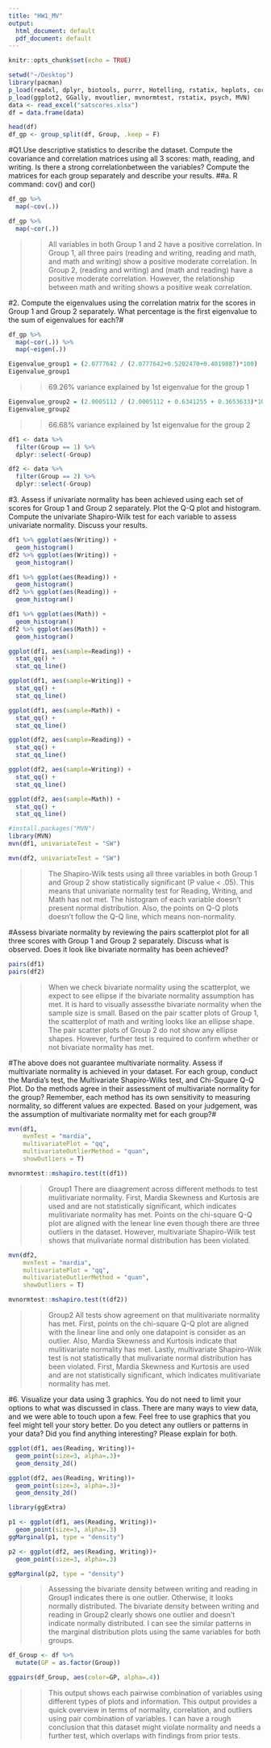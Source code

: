 ```yaml
---
title: "HW1_MV"
output:
  html_document: default
  pdf_document: default
---
```


```r
knitr::opts_chunk$set(echo = TRUE)
```

```r
setwd("~/Desktop")
library(pacman)
p_load(readxl, dplyr, biotools, purrr, Hotelling, rstatix, heplots, corrr)
p_load(ggplot2, GGally, mvoutlier, mvnormtest, rstatix, psych, MVN)
data <- read_excel("satscores.xlsx")
df = data.frame(data)
```
```r
head(df)
df_gp <- group_split(df, Group, .keep = F)
```
#Q1.Use descriptive statistics to describe the dataset. Compute the covariance and correlation matrices using all 3 scores: math, reading, and writing. Is there a strong correlationbetween the variables? Compute the matrices for each group separately and describe your results.
##a. R command: cov() and cor()

```r
df_gp %>% 
  map(~cov(.))
```
```r
df_gp %>% 
  map(~cor(.))
```
>>All variables in both Group 1 and 2 have a positive correlation.
In Group 1, all three pairs (reading and writing, reading and math, and math and writing) show a positive moderate  correlation.
In Group 2, (reading and writing) and (math and reading) have a positive moderate correlation. However, the relationship between math and writing shows a positive weak correlation.

#2. Compute the eigenvalues using the correlation matrix for the scores in Group 1 and Group 2 separately. What percentage is the first eigenvalue to the sum of eigenvalues for each?#

```r
df_gp %>% 
  map(~cor(.)) %>%
  map(~eigen(.))
```
```r
Eigenvalue_group1 = (2.0777642 / (2.0777642+0.5202470+0.4019887)*100)
Eigenvalue_group1
```
>>69.26% variance explained by 1st eigenvalue for the group 1

```r
Eigenvalue_group2 = (2.0005112 / (2.0005112 + 0.6341255 + 0.3653633)*100)
Eigenvalue_group2
```
>>66.68% variance explained by 1st eigenvalue for the group 2

```r
df1 <- data %>% 
  filter(Group == 1) %>%
  dplyr::select(-Group)

df2 <- data %>% 
  filter(Group == 2) %>% 
  dplyr::select(-Group)

```

#3. Assess if univariate normality has been achieved using each set of scores for Group 1 and Group 2 separately. Plot the Q-Q plot and histogram. Compute the univariate Shapiro-Wilk test for each variable to assess univariate normality. Discuss your results.

```r
df1 %>% ggplot(aes(Writing)) +
  geom_histogram() 
df2 %>% ggplot(aes(Writing)) +
  geom_histogram()
```


```r
df1 %>% ggplot(aes(Reading)) +
  geom_histogram() 
df2 %>% ggplot(aes(Reading)) +
  geom_histogram()
```


```r
df1 %>% ggplot(aes(Math)) +
  geom_histogram() 
df2 %>% ggplot(aes(Math)) +
  geom_histogram()
```
```r
ggplot(df1, aes(sample=Reading)) + 
  stat_qq() +
  stat_qq_line() 
```
```r
ggplot(df1, aes(sample=Writing)) + 
  stat_qq() +
  stat_qq_line() 
```
```r
ggplot(df1, aes(sample=Math)) + 
  stat_qq() +
  stat_qq_line() 
```
```r
ggplot(df2, aes(sample=Reading)) + 
  stat_qq() +
  stat_qq_line() 
```
```r
ggplot(df2, aes(sample=Writing)) + 
  stat_qq() +
  stat_qq_line() 
```
```r
ggplot(df2, aes(sample=Math)) + 
  stat_qq() +
  stat_qq_line()
```
  
  
```r
#install.packages("MVN")
library(MVN)
mvn(df1, univariateTest = "SW")
```
```r
mvn(df2, univariateTest = "SW")
```

>>The Shapiro-Wilk tests using all three variables in both Group 1 and Group 2 show statistically significant (P value < .05). This means that univariate normality test for Reading, Writing, and Math has not met. The histogram of each variable doesn't present normal distribution. Also, the points on Q-Q plots doesn't follow the Q-Q line, which means non-normality.


#Assess bivariate normality by reviewing the pairs scatterplot plot for all three scores with Group 1 and Group 2 separately. Discuss what is observed. Does it look like bivariate normality has been achieved?
```r
pairs(df1)
pairs(df2)
```
 
 
>>When we check bivariate normality using the scatterplot, we expect to see ellipse if the bivariate normality assumption has met. It is hard to visually assessthe bivariate normality when the sample size is small. Based on the pair scatter plots of Group 1, the scatterplot of math and writing looks like an ellipse shape. The pair scatter plots of Group 2 do not show any ellipse shapes. However, further test is required to confirm whether or not bivariate normality has met.



#The above does not guarantee multivariate normality. Assess if multivariate normality is achieved in your dataset. For each group, conduct the Mardia’s test, the Multivariate Shapiro-Wilks test, and Chi-Square Q-Q Plot. Do the methods agree in their assessment of multivariate normality for the group? Remember, each method has its own sensitivity to measuring normality, so different values are expected. Based on your judgement, was the assumption of multivariate normality met for each group?#
```r
mvn(df1, 
    mvnTest = "mardia", 
    multivariatePlot = "qq", 
    multivariateOutlierMethod = "quan",
    showOutliers = T)
```
```r
mvnormtest::mshapiro.test(t(df1))
```

>> Group1
There are diaagrement across different methods to test mulitivariate normality. First, Mardia Skewness and Kurtosis are used and are not statistically significant, which indicates mulitivariate normality has met. Points on the chi-square Q-Q plot are aligned with the lenear line even though there are three outliers in the dataset.  However, multivariate Shapiro-Wilk test shows that mulivariate normal distribution has been violated. 


```r
mvn(df2, 
    mvnTest = "mardia", 
    multivariatePlot = "qq", 
    multivariateOutlierMethod = "quan",
    showOutliers = T)
```
```r
mvnormtest::mshapiro.test(t(df2))
```
>>Group2
All tests show agreement on that mulitivariate normality has met. First, points on the chi-square Q-Q plot are aligned with the linear line and only one datapoint is consider as an outlier. Also, Mardia Skewness and Kurtosis indicate that mulitivariate normality has met. Lastly, multivariate Shapiro-Wilk test is not statistically that mulivariate normal distribution has been violated. First, Mardia Skewness and Kurtosis are used and are not statistically significant, which indicates mulitivariate normality has met. 

#6. Visualize your data using 3 graphics. You do not need to limit your options to what was discussed in class. There are many ways to view data, and we were able to touch upon a few. Feel free to use graphics that you feel might tell your story better. Do you detect any outliers or patterns in your data? Did you find anything interesting? Please explain for both.

```r
ggplot(df1, aes(Reading, Writing))+
  geom_point(size=3, alpha=.3)+
  geom_density_2d()

ggplot(df2, aes(Reading, Writing))+
  geom_point(size=3, alpha=.3)+
  geom_density_2d()
```


```r
library(ggExtra)

p1 <- ggplot(df1, aes(Reading, Writing))+
  geom_point(size=3, alpha=.3)
ggMarginal(p1, type = "density")
```


```r
p2 <- ggplot(df2, aes(Reading, Writing))+
  geom_point(size=3, alpha=.3)

ggMarginal(p2, type = "density")
```

>>Assessing the bivariate density between writing and reading in Group1 indicates there is one outlier. Otherwise, it looks normally distributed. The bivariate density between writing and reading in Group2 clearly shows one outlier and doesn’t indicate normally distributed. I can see the similar patterns in the marginal distribution plots using the same variables for both groups.

```r
df_Group <- df %>% 
  mutate(GP = as.factor(Group))

ggpairs(df_Group, aes(color=GP, alpha=.4))
```

>>This output shows each pairwise combination of variables using different types of plots and information. This output provides a quick overview in terms of normality, correlation, and outliers using pair combination of variables. I can have a rough conclusion that this dataset might violate normality and needs a further test, which overlaps with findings from prior tests. 

